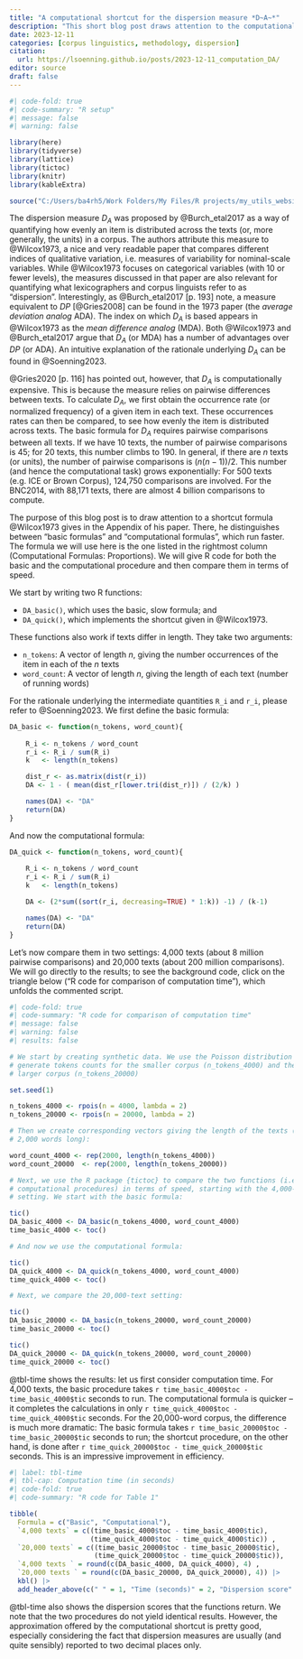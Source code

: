 ```yaml
---
title: "A computational shortcut for the dispersion measure *D~A~*"
description: "This short blog post draws attention to the computational shortcut given in Wilcox (1973) for calculating the dispersion measure *D~A~*."
date: 2023-12-11
categories: [corpus linguistics, methodology, dispersion]
citation: 
  url: https://lsoenning.github.io/posts/2023-12-11_computation_DA/
editor: source
draft: false
---
```



```r
#| code-fold: true
#| code-summary: "R setup"
#| message: false
#| warning: false

library(here)
library(tidyverse)
library(lattice)
library(tictoc)
library(knitr)
library(kableExtra)

source("C:/Users/ba4rh5/Work Folders/My Files/R projects/my_utils_website.R")
```


The dispersion measure *D~A~* was proposed by @Burch_etal2017 as a way of quantifying how evenly an item is distributed across the texts (or, more generally, the units) in a corpus. The authors attribute this measure to @Wilcox1973, a nice and very readable paper that compares different indices of qualitative variation, i.e. measures of variability for nominal-scale variables. While @Wilcox1973 focuses on categorical variables (with 10 or fewer levels), the measures discussed in that paper are also relevant for quantifying what lexicographers and corpus linguists refer to as "dispersion". Interestingly, as @Burch_etal2017 [p. 193] note, a measure equivalent to *DP* [@Gries2008] can be found in the 1973 paper (the *average deviation analog* ADA). The index on which *D~A~* is based appears in @Wilcox1973 as the *mean difference analog* (MDA). Both @Wilcox1973 and @Burch_etal2017 argue that *D~A~* (or MDA) has a number of advantages over *DP* (or ADA). An intuitive explanation of the rationale underlying *D~A~* can be found in @Soenning2023.

@Gries2020 [p. 116] has pointed out, however, that *D~A~* is computationally expensive. This is because the measure relies on pairwise differences between texts. To calculate *D~A~*, we first obtain the occurrence rate (or normalized frequency) of a given item in each text. These occurrences rates can then be compared, to see how evenly the item is distributed across texts.  The basic formula for *D~A~* requires pairwise comparisons between all texts. If we have 10 texts, the number of pairwise comparisons is 45; for 20 texts, this number climbs to 190. In general, if there are *n* texts (or units), the number of pairwise comparisons is $(n(n-1))/2$. This number (and hence the computational task) grows exponentially: For 500 texts (e.g. ICE or Brown Corpus), 124,750 comparisons are involved. For the BNC2014, with 88,171 texts, there are almost 4 billion comparisons to compute.

The purpose of this blog post is to draw attention to a shortcut formula @Wilcox1973 gives in the Appendix of his paper. There, he distinguishes between "basic formulas" and "computational formulas", which run faster. The formula we will use here is the one listed in the rightmost column (Computational Formulas: Proportions). We will give R code for both the basic and the computational procedure and then compare them in terms of speed.

We start by writing two R functions:

- `DA_basic()`, which uses the basic, slow formula; and 
- `DA_quick()`, which implements the shortcut given in @Wilcox1973. 

These functions also work if texts differ in length. They take two arguments:

- `n_tokens`: A vector of length *n*, giving the number occurrences of the item in each of the *n* texts
- `word_count`: A vector of length *n*, giving the length of each text (number of running words)

For the rationale underlying the intermediate quantities `R_i` and `r_i`, please refer to @Soenning2023. We first define the basic formula:

```r
DA_basic <- function(n_tokens, word_count){
  
	R_i <- n_tokens / word_count
	r_i <- R_i / sum(R_i)
	k   <- length(n_tokens)

	dist_r <- as.matrix(dist(r_i))
	DA <- 1 - ( mean(dist_r[lower.tri(dist_r)]) / (2/k) )

	names(DA) <- "DA"
	return(DA)
}
```

And now the computational formula:

```r
DA_quick <- function(n_tokens, word_count){
  
	R_i <- n_tokens / word_count
	r_i <- R_i / sum(R_i)
	k   <- length(n_tokens)

	DA <- (2*sum((sort(r_i, decreasing=TRUE) * 1:k)) -1) / (k-1)

	names(DA) <- "DA"
	return(DA)
}
```

Let's now compare them in two settings: 4,000 texts (about 8 million pairwise comparisons) and 20,000 texts (about 200 million comparisons). We will go directly to the results; to see the background code, click on the triangle below ("R code for comparison of computation time"), which unfolds the commented script. 

```r
#| code-fold: true
#| code-summary: "R code for comparison of computation time"
#| message: false
#| warning: false
#| results: false

# We start by creating synthetic data. We use the Poisson distribution to 
# generate tokens counts for the smaller corpus (n_tokens_4000) and the 
# larger corpus (n_tokens_20000)

set.seed(1)

n_tokens_4000 <- rpois(n = 4000, lambda = 2)
n_tokens_20000 <- rpois(n = 20000, lambda = 2)

# Then we create corresponding vectors giving the length of the texts (each is 
# 2,000 words long):

word_count_4000 <- rep(2000, length(n_tokens_4000))
word_count_20000  <- rep(2000, length(n_tokens_20000))

# Next, we use the R package {tictoc} to compare the two functions (i.e. 
# computational procedures) in terms of speed, starting with the 4,000-text 
# setting. We start with the basic formula:

tic()
DA_basic_4000 <- DA_basic(n_tokens_4000, word_count_4000)
time_basic_4000 <- toc()

# And now we use the computational formula:

tic()
DA_quick_4000 <- DA_quick(n_tokens_4000, word_count_4000)
time_quick_4000 <- toc()

# Next, we compare the 20,000-text setting:

tic()
DA_basic_20000 <- DA_basic(n_tokens_20000, word_count_20000)
time_basic_20000 <- toc()

tic()
DA_quick_20000 <- DA_quick(n_tokens_20000, word_count_20000)
time_quick_20000 <- toc()
```

@tbl-time shows the results: let us first consider computation time. For 4,000 texts, the basic procedure takes `r time_basic_4000$toc - time_basic_4000$tic` seconds to run. The computational formula is quicker -- it completes the calculations in only `r time_quick_4000$toc - time_quick_4000$tic` seconds. For the 20,000-word corpus, the difference is much more dramatic: The basic formula takes `r time_basic_20000$toc - time_basic_20000$tic` seconds to run; the shortcut procedure, on the other hand, is done after `r time_quick_20000$toc - time_quick_20000$tic` seconds. This is an impressive improvement in efficiency. 

```r
#| label: tbl-time
#| tbl-cap: Computation time (in seconds)
#| code-fold: true
#| code-summary: "R code for Table 1"

tibble(
  Formula = c("Basic", "Computational"),
  `4,000 texts` = c((time_basic_4000$toc - time_basic_4000$tic), 
                    (time_quick_4000$toc - time_quick_4000$tic)) ,
  `20,000 texts` = c((time_basic_20000$toc - time_basic_20000$tic), 
                     (time_quick_20000$toc - time_quick_20000$tic)),
  `4,000 texts ` = round(c(DA_basic_4000, DA_quick_4000), 4) ,
  `20,000 texts ` = round(c(DA_basic_20000, DA_quick_20000), 4)) |> 
  kbl() |> 
  add_header_above(c(" " = 1, "Time (seconds)" = 2, "Dispersion score" = 2))
```

@tbl-time also shows the dispersion scores that the functions return. We note that the two procedures do not yield identical results. However, the approximation offered by the computational shortcut is pretty good, especially considering the fact that dispersion measures are usually (and quite sensibly) reported to two decimal places only.

